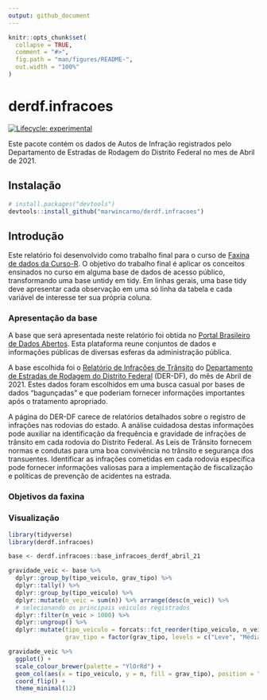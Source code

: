 ```yaml
---
output: github_document
---
```


<!-- README.md is generated from README.Rmd. Please edit that file -->

```r
knitr::opts_chunk$set(
  collapse = TRUE,
  comment = "#>",
  fig.path = "man/figures/README-",
  out.width = "100%"
)
```

# derdf.infracoes

<!-- badges: start -->
[![Lifecycle: experimental](https://img.shields.io/badge/lifecycle-experimental-orange.svg)](https://lifecycle.r-lib.org/articles/stages.html#experimental)
<!-- badges: end -->

Este pacote contém os dados de Autos de Infração registrados pelo Departamento de Estradas de Rodagem do Distrito Federal no mes de Abril de 2021.

## Instalação

``` r
# install.packages("devtools")
devtools::install_github("marwincarmo/derdf.infracoes")
```
## Introdução

Este relatório foi desenvolvido como trabalho final para o curso de [Faxina de dados da Curso-R](https://curso-r.com/cursos/faxina/). O objetivo do trabalho final é aplicar os conceitos ensinados no curso em alguma base de dados de acesso público, transformando uma base untidy em tidy. Em linhas gerais, uma base tidy deve apresentar cada observação em uma só linha da tabela e cada variável de interesse ter sua própria coluna.

### Apresentação da base

A base que será apresentada neste relatório foi obtida no [Portal Brasileiro de Dados Abertos](https://dados.gov.br/). Esta plataforma reune conjuntos de dados e informações públicas de diversas esferas da administração pública.

A base escolhida foi o [Relatório de Infrações de Trânsito](https://dados.gov.br/dataset/infracoes-transito) do [Departamento de Estradas de Rodagem do Distrito Federal](http://www.der.df.gov.br/) (DER-DF), do mês de Abril de 2021. Estes dados foram escolhidos em uma busca casual por bases de dados "bagunçadas" e que poderiam fornecer informações importantes após o tratamento apropriado.

A página do DER-DF carece de relatórios detalhados sobre o registro de infrações nas rodovias do estado. A análise cuidadosa destas informações pode auxiliar na identificação da frequência e gravidade de infrações de trânsito em cada rodovia do Distrito Federal. As Leis de Trânsito fornecem normas e condutas para uma boa convivência no trânsito e segurança dos transuentes. Identificar as infrações cometidas em cada rodovia específica pode fornecer informações valiosas para a implementação de fiscalização e políticas de prevenção de acidentes na estrada.

### Objetivos da faxina

### Visualização

```r
library(tidyverse)
library(derdf.infracoes)

base <- derdf.infracoes::base_infracoes_derdf_abril_21
```

```r
gravidade_veic <- base %>% 
  dplyr::group_by(tipo_veiculo, grav_tipo) %>% 
  dplyr::tally() %>% 
  dplyr::group_by(tipo_veiculo) %>% 
  dplyr::mutate(n_veic = sum(n)) %>% arrange(desc(n_veic)) %>% 
  # selecionando os principais veiculos registrados
  dplyr::filter(n_veic > 1000) %>% 
  dplyr::ungroup() %>% 
  dplyr::mutate(tipo_veiculo = forcats::fct_reorder(tipo_veiculo, n_veic, sum),
                grav_tipo = factor(grav_tipo, levels = c("Leve", "Média", "Grave", "Gravíssima"))) 

```

```r
gravidade_veic %>% 
  ggplot() + 
  scale_colour_brewer(palette = "YlOrRd") +
  geom_col(aes(x = tipo_veiculo, y = n, fill = grav_tipo), position = "dodge") +
  coord_flip() +
  theme_minimal(12)
```

